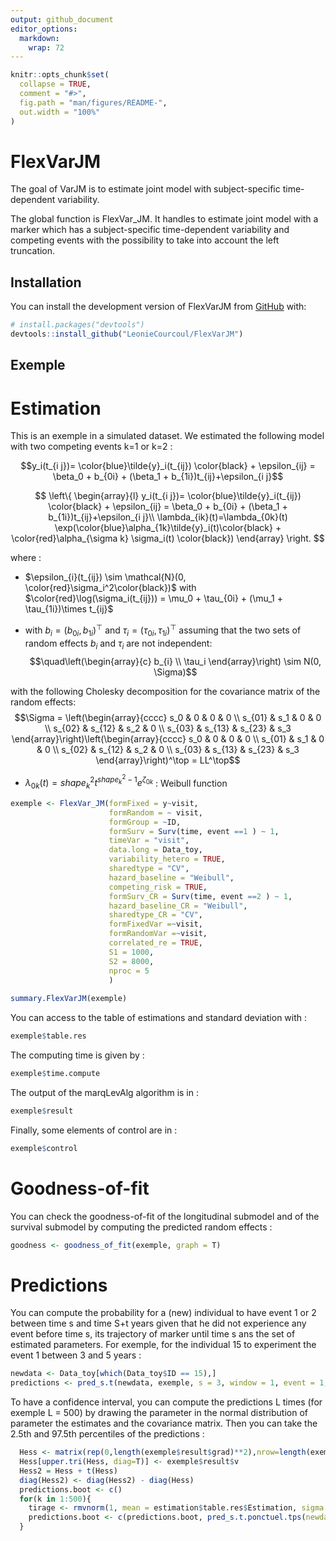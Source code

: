 ```yaml
---
output: github_document
editor_options: 
  markdown: 
    wrap: 72
---
```


<!-- README.md is generated from README.Rmd. Please edit that file -->

```r
knitr::opts_chunk$set(
  collapse = TRUE,
  comment = "#>",
  fig.path = "man/figures/README-",
  out.width = "100%"
)
```

# FlexVarJM

<!-- badges: start -->

<!-- badges: end -->

The goal of VarJM is to estimate joint model with subject-specific
time-dependent variability.

The global function is FlexVar_JM. It handles to estimate joint model
with a marker which has a subject-specific time-dependent variability
and competing events with the possibility to take into account the left
truncation.

## Installation

You can install the development version of FlexVarJM from
[GitHub](https://github.com/) with:

``` r
# install.packages("devtools")
devtools::install_github("LeonieCourcoul/FlexVarJM")
```

## Exemple

# Estimation

This is an exemple in a simulated dataset. We estimated the following
model with two competing events k=1 or k=2 :

$$y_i(t_{i j})= \color{blue}\tilde{y}_i(t_{ij}) \color{black} + \epsilon_{ij} = \beta_0 + b_{0i} + (\beta_1 + b_{1i})t_{ij}+\epsilon_{i j}$$

$$ \left\{
\begin{array}{l}
y_i(t_{i j})= \color{blue}\tilde{y}_i(t_{ij}) \color{black} + \epsilon_{ij} = \beta_0 + b_{0i} + (\beta_1 + b_{1i})t_{ij}+\epsilon_{i j}\\
\lambda_{ik}(t)=\lambda_{0k}(t) \exp(\color{blue}\alpha_{1k}\tilde{y}_i(t)\color{black} + \color{red}\alpha_{\sigma k} \sigma_i(t) \color{black})
\end{array}
\right. $$

where :

-   $\epsilon_{i}(t_{ij}) \sim \mathcal{N}(0, \color{red}\sigma_i^2\color{black})$
    with
    $\color{red}\log(\sigma_i(t_{ij})) = \mu_0 + \tau_{0i} + (\mu_1 + \tau_{1i})\times t_{ij}$

-   with $b_i=\left(b_{0i},b_{1i}\right)^{\top}$ and
    $\tau_i=\left(\tau_{0i},\tau_{1i}\right)^{\top}$ assuming that the
    two sets of random effects $b_i$ and $\tau_i$ are not independent:
    $$\quad\left(\begin{array}{c}
    b_{i} \\
    \tau_i
    \end{array}\right) \sim N(0, \Sigma)$$

with the following Cholesky decomposition for the covariance matrix of
the random effects: $$\Sigma = \left(\begin{array}{cccc}
s_0 & 0 & 0 & 0  \\
s_{01} & s_1 & 0 & 0 \\
s_{02} & s_{12} & s_2 & 0 \\
s_{03} & s_{13} & s_{23} & s_3 
\end{array}\right)\left(\begin{array}{cccc}
s_0 & 0 & 0 & 0  \\
s_{01} & s_1 & 0 & 0 \\
s_{02} & s_{12} & s_2 & 0 \\
s_{03} & s_{13} & s_{23} & s_3 
\end{array}\right)^\top = LL^\top$$

-   $\lambda_{0k}(t) = shape_k^2 t^{shape_k^2-1}e^{\zeta_{0k}}$ :
    Weibull function

``` r
exemple <- FlexVar_JM(formFixed = y~visit,
                      formRandom = ~ visit,
                      formGroup = ~ID,
                      formSurv = Surv(time, event ==1 ) ~ 1,
                      timeVar = "visit",
                      data.long = Data_toy,
                      variability_hetero = TRUE,
                      sharedtype = "CV",
                      hazard_baseline = "Weibull",
                      competing_risk = TRUE,
                      formSurv_CR = Surv(time, event ==2 ) ~ 1,
                      hazard_baseline_CR = "Weibull",
                      sharedtype_CR = "CV",
                      formFixedVar =~visit, 
                      formRandomVar =~visit,
                      correlated_re = TRUE,
                      S1 = 1000,
                      S2 = 8000,
                      nproc = 5
                      )
                      
summary.FlexVarJM(exemple)
```

You can access to the table of estimations and standard deviation with :

``` r
exemple$table.res
```

The computing time is given by :

``` r
exemple$time.compute
```

The output of the marqLevAlg algorithm is in :

``` r
exemple$result
```

Finally, some elements of control are in :

``` r
exemple$control
```

# Goodness-of-fit

You can check the goodness-of-fit of the longitudinal submodel and of
the survival submodel by computing the predicted random effects :

``` r
goodness <- goodness_of_fit(exemple, graph = T)
```

# Predictions

You can compute the probability for a (new) individual to have event 1
or 2 between time s and time S+t years given that he did not experience
any event before time s, its trajectory of marker until time s ans the
set of estimated parameters. For exemple, for the individual 15 to
experiment the event 1 between 3 and 5 years :

``` r
newdata <- Data_toy[which(Data_toy$ID == 15),]
predictions <- pred_s.t(newdata, exemple, s = 3, window = 1, event = 1, tirage = NULL)
```

To have a confidence interval, you can compute the predictions L times
(for exemple L = 500) by drawing the parameter in the normal
distribution of parameter the estimates and the covariance matrix. Then
you can take the 2.5th and 97.5th percentiles of the predictions :

``` r
  Hess <- matrix(rep(0,length(exemple$result$grad)**2),nrow=length(exemple$result$grad),ncol=length(exemple$result$grad))
  Hess[upper.tri(Hess, diag=T)] <- exemple$result$v
  Hess2 = Hess + t(Hess)
  diag(Hess2) <- diag(Hess2) - diag(Hess)
  predictions.boot <- c()
  for(k in 1:500){
    tirage <- rmvnorm(1, mean = estimation$table.res$Estimation, sigma = Hess2)
    predictions.boot <- c(predictions.boot, pred_s.t.ponctuel.tps(newdata = newdata, estimation, s = 3, window = 2, event = 1, tirage = tirage))
  }
```
